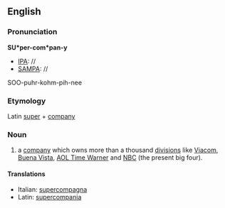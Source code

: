 ==English==

===Pronunciation===

'''SU*per-com*pan-y'''
*[[IPA]]: //
*[[SAMPA]]: //
SOO-puhr-kohm-pih-nee

===Etymology===

Latin [[super]] + [[company]]

===Noun===

# a [[company]] which owns more than a thousand [[division]]s like [[Viacom]], [[Buena Vista]], [[AOL Time Warner]] and [[NBC]] (the present big four).

====Translations====

*Italian: [[supercompagna]]
*Latin: [[supercompania]]